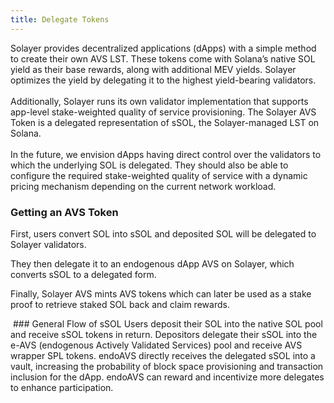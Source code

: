 ```yaml
---
title: Delegate Tokens
---
```


Solayer provides decentralized applications (dApps) with a simple method to create their own AVS LST. These tokens come with Solana’s native SOL yield as their base rewards, along with additional MEV yields. Solayer optimizes the yield by delegating it to the highest yield-bearing validators. \
\
Additionally, Solayer runs its own validator implementation that supports app-level stake-weighted quality of service provisioning. The Solayer AVS Token is a delegated representation of sSOL, the Solayer-managed LST on Solana.\
\
In the future, we envision dApps having direct control over the validators to which the underlying SOL is delegated. They should also be able to configure the required stake-weighted quality of service with a dynamic pricing mechanism depending on the current network workload.

### Getting an AVS Token

First, users convert SOL into sSOL and deposited SOL will be delegated to Solayer validators.

They then delegate it to an endogenous dApp AVS on Solayer, which converts sSOL to a delegated form.

Finally, Solayer AVS mints AVS tokens which can later be used as a stake proof to retrieve staked SOL back and claim rewards.

<Frame><img src="https://2113331469-files.gitbook.io/~/files/v0/b/gitbook-x-prod.appspot.com/o/spaces%2FzYM0pEemeu6F3UKGPAZE%2Fuploads%2F596pbXYWzYG2vXbNXu3T%2Fimage.png?alt=media&token=5211d592-802a-4f1c-a389-2ca9751387f8" alt=""/></Frame>
### General Flow of sSOL

<Steps>
<Step title="Deposit and Receive sSOL">
Users deposit their SOL into the native SOL pool and receive sSOL tokens in return.
</Step>
<Step title="Delegate sSOL">
Depositors delegate their sSOL into the e-AVS (endogenous Actively Validated Services) pool and receive AVS wrapper SPL tokens.
</Step>
<Step title="Provision and Inclusion">
endoAVS directly receives the delegated sSOL into a vault, increasing the probability of block space provisioning and transaction inclusion for the dApp.
</Step>
<Step title="Incentives">
endoAVS can reward and incentivize more delegates to enhance participation.
</Step>
</Steps>
